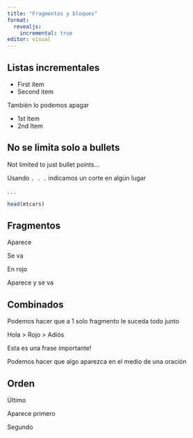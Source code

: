 ```yaml
---
title: "Fragmentos y bloques"
format: 
  revealjs:
    incremental: true
editor: visual
---
```


## Listas incrementales 

::: {.incremental}

- First item
- Second item

:::

También lo podemos apagar

::: {.nonincremental}

- 1st Item
- 2nd Item

:::

## No se limita solo a bullets 

Not limited to just bullet points...

Usando `. . .` indicamos un corte en algún lugar

. . .

```r
head(mtcars)
```

## Fragmentos

::: {.fragment}
Aparece
:::

::: {.fragment .fade-out}
Se va
:::

::: {.fragment .highlight-red}
En rojo
:::

::: {.fragment .fade-in-then-out}
Aparece y se va
:::

## Combinados {.smaller}

Podemos hacer que a 1 solo fragmento le suceda todo junto

::: {.fragment .fade-in}
::: {.fragment .highlight-red}
::: {.fragment .semi-fade-out}
Hola > Rojo > Adiós
:::
:::
:::

Esta es una [frase importante!]{.fragment .highlight-red}

Podemos hacer que algo [aparezca]{.fragment .fade-in} en el medio de una oración

## Orden

::: {.fragment fragment-index=3}
Último
:::

::: {.fragment fragment-index=1}
Aparece primero
:::

::: {.fragment fragment-index=2}
Segundo
:::